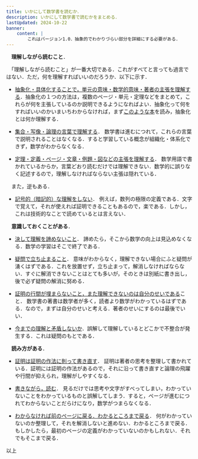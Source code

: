 ```yaml
---
title: いかにして数学書を読むか．
description: いかにして数学書で読むかをまとめる．
lastUpdated: 2024-10-22
banner:
    content: |
        これはバージョン1.0．抽象的でわかりづらい部分を詳細にする必要がある．
---
```


　**理解しながら読むこと**．

　「理解しながら読むこと」が一番大切である．これがすべてと言っても過言ではない．ただ，何を理解すればいいのだろうか．以下に示す．
- <u>抽象化・具体化することで，単元の意味・数学的意味・著者の主張を理解する</u>．抽象化の１つの方法は，複数のページ・単元・定理などをまとめて，これらが何を主張しているのか説明できるようになればよい．抽象化って何をすればいいのかいまいちわからなければ，まず[このような本](https://amzn.asia/d/gMPng3B)を読み，抽象化とは何か理解する．

- <u>集合・写像・論理の言葉で理解する</u>．
    数学書は進むにつれて，これらの言葉で説明されることはなくなる．すると学習している概念が組織化・体系化できず，数学がわからなくなる．

- <u>定理・定義・ページ・文章・例題・図などの主張を理解する</u>．
    数学用語で書かれているからか，言葉どおり読むだけでは理解できない．数学的に誤りなく記述するので，理解しなければならない主張は隠れている．

　また，逆もある．
- <u>記号的（暗記的）な理解をしない</u>．
    例えば，数列の極限の定義である．文字で覚えて，それが使えれば証明できることもあるので，楽である．しかし，これは技術的なことで読めているとは言えない．

　**意識しておくことがある**．

- <u>決して理解を諦めないこと</u>．
    諦めたら，そこから数学の向上は見込めなくなる．数学の学習はそこで終了である．
    
- <u>疑問で立ち止まること</u>．
    意味がわからなく，理解できない場合にふと疑問が湧くはずである．これを放置せず，立ち止まって，解消しなければならない．すぐに解消できないことはとても多いが，そのときは別紙に書き出し，後で必ず疑問の解消に努める．

- <u>証明の行間が埋まらないこと，また理解できないのは自分のせいである</u>こと．
    数学書の著書は数学者が多く，読者より数学がわかっているはずである．なので，まずは自分のせいと考える．著者のせいにするのは最後でいい．

- <u>今までの理解と矛盾しないか</u>．誤解して理解しているとどこかで不整合が発生する．これは疑問のもとである．

　**読み方がある**．
- <u>証明は[証明の作法](https://amzn.asia/d/907jll4)に則って書き直す</u>．
    証明は著者の思考を整理して書かれている．証明には証明の作法があるので，それに沿って書き直すと論理の飛躍や行間が抑えられ，理解がしやすくなる．

- <u>書きながら，読む</u>．
    見るだけでは思考や文字がすべってしまい，わかっていないことをわかっているものと誤解してしまう．すると，ページが進むにつれてわからないことだらけになり，数学がつまらなくなる．

- <u>わからなければ前のページに戻る．わかるところまで戻る</u>．
    何がわかっていないのか整理して，それを解消しないと進めない．わかるところまで戻る．もしかしたら，最初のページの定義がわかっていないのかもしれない．それでもそこまで戻る．

以上


